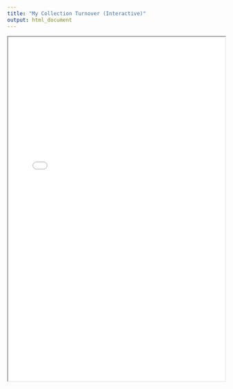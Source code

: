 ```yaml
---
title: "My Collection Turnover (Interactive)"
output: html_document
---
```


<iframe src="My_collection_turnover_interactive.html" width="100%" height="800px"></iframe>
